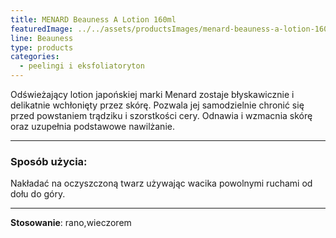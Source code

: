 ```yaml
---
title: MENARD Beauness A Lotion 160ml
featuredImage: ../../assets/productsImages/menard-beauness-a-lotion-160ml.png
line: Beauness
type: products
categories:
  - peelingi i eksfoliatoryton
---
```


Odświeżający lotion japońskiej marki Menard zostaje błyskawicznie i delikatnie wchłonięty przez skórę. Pozwala jej samodzielnie chronić się przed powstaniem trądziku i szorstkości cery. Odnawia i wzmacnia skórę oraz uzupełnia podstawowe nawilżanie.

---

### Sposób użycia:

Nakładać na oczyszczoną twarz używając wacika powolnymi ruchami od dołu do góry.

---

**Stosowanie**: rano,wieczorem
